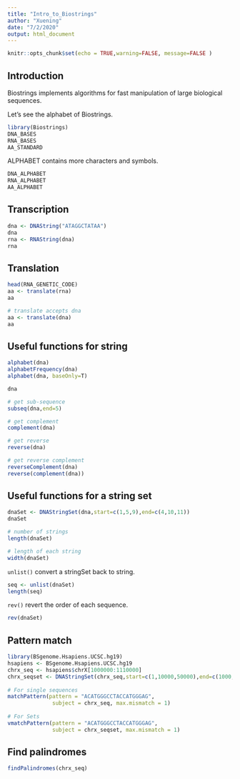 ```yaml
---
title: "Intro_to_Biostrings"
author: "Xuening"
date: "7/2/2020"
output: html_document
---
```


```r
knitr::opts_chunk$set(echo = TRUE,warning=FALSE, message=FALSE )
```

## Introduction
Biostrings implements algorithms for fast manipulation of large biological sequences.  
  
Let's see the alphabet of Biostrings.
```r
library(Biostrings)
DNA_BASES
RNA_BASES
AA_STANDARD
```

ALPHABET contains more characters and symbols.

```r
DNA_ALPHABET
RNA_ALPHABET
AA_ALPHABET
```

## Transcription
```r
dna <- DNAString("ATAGGCTATAA")
dna
rna <- RNAString(dna)
rna
```


## Translation
```r
head(RNA_GENETIC_CODE)
aa <- translate(rna)
aa

# translate accepts dna
aa <- translate(dna)
aa
```

## Useful functions for string
```r
alphabet(dna)
alphabetFrequency(dna)
alphabet(dna, baseOnly=T)
```

```r
dna

# get sub-sequence
subseq(dna,end=5)

# get complement
complement(dna)

# get reverse
reverse(dna)

# get reverse complement
reverseComplement(dna)
reverse(complement(dna))
```

## Useful functions for a string set

```r
dnaSet <- DNAStringSet(dna,start=c(1,5,9),end=c(4,10,11))
dnaSet
```

```r
# number of strings
length(dnaSet)

# length of each string
width(dnaSet)
```

`unlist()` convert a stringSet back to string.

```r
seq <- unlist(dnaSet)
length(seq)
```

`rev()` revert the order of each sequence.
```r
rev(dnaSet)
```

## Pattern match

```r

library(BSgenome.Hsapiens.UCSC.hg19)
hsapiens <- BSgenome.Hsapiens.UCSC.hg19
chrx_seq <- hsapiens$chrX[1000000:1110000]
chrx_seqset <- DNAStringSet(chrx_seq,start=c(1,10000,50000),end=c(1000,11000,51000))
        
# For single sequences
matchPattern(pattern = "ACATGGGCCTACCATGGGAG", 
              subject = chrx_seq, max.mismatch = 1)
        
# For Sets
vmatchPattern(pattern = "ACATGGGCCTACCATGGGAG", 
              subject = chrx_seqset, max.mismatch = 1)
```

## Find palindromes

```r
findPalindromes(chrx_seq)
```

